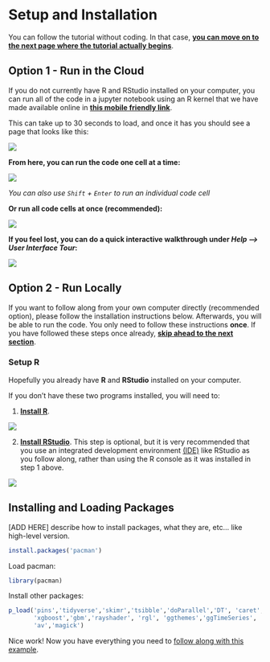 # Setup and Installation {#setup}

<!-- (OLD COMMENTS, NOW DOING HITBTC FIRST AND MAKING THAT STEP REPRODUCIBLE AND EXPLAINING MESSARI DATA LATER) -->

<!-- Unfortunately, unlike the [high-level version](https://cryptocurrencyresearch.org/high-level/) we are not allowed to redistribute the data to others directly. Therefore, in order to use the same data used in this tutorial you will need to follow the instructions that we have outlined at this link: https://github.com/ries9112/messarir -->

<!-- Those instructions provide a guide on setting up a process to collect data using the Messari.io API and writing it to a Google Sheets dataset. After doing so every step outlined in the rest of this tutorial would work because it would be the exact same data. Because this is too much to ask out of the average user, we won't cover each step here, but they are linked in [the repository linked above](https://github.com/ries9112/messarir). If anything is unclear about the process and you are running into problems you can create an issue here: https://github.com/ries9112/messarir/issues -->

<!-- We recommend that most users follow along with this tutorial without setting up the data collection process and instead follow along with the document without running the code. -->

<!-- [NEED TO KEEP WORKING ON THIS. MESSARIR PACKAGE NEEDS PROPER INFRASTRUCTURE TO GET ANYONE DATA (BOTH FREE AND PRO API) COLLECTION PROCESS WRITING DATA INTO GOOGLE SHEETS AND HOW TO USE TO REPLICATE TUTORIAL] -->

<!-- NEED TO UPDATE THE ABOVE: Instead start with HitBTC data (provided through pins), and call out that won't be able to use Messari data without own data collection process. -->

You can follow the tutorial without coding. In that case, [**you can move on to the next page where the tutorial actually begins**](#overview).

## Option 1 - Run in the Cloud

If you do not currently have R and RStudio installed on your computer, you can run all of the code in a jupyter notebook using an R kernel that we have made available online in <a href="https://gesis.mybinder.org/binder/v2/gh/ries9112/Research-Paper-Example/0a23077a85848af214976c87d7d5d2472df700ee?filepath=Jupyter%2FCryptocurrency%20Research.ipynb" target="_blank">**this mobile friendly link**</a>.

This can take up to 30 seconds to load, and once it has you should see a page that looks like this:

![](images/jupyter_notebook.png)

**From here, you can run the code one cell at a time:**

![](images/jupyter_run_one_cell.png)

*You can also use `Shift` + `Enter` to run an individual code cell*

**Or run all code cells at once (recommended):**

![](images/jupyter_run_all_cells.png)

**If you feel lost, you can do a quick interactive walkthrough under *Help --\> User Interface Tour*:**

![](images/user_interface_tour.png)

## Option 2 - Run Locally

If you want to follow along from your own computer directly (recommended option), please follow the installation instructions below. Afterwards, you will be able to run the code. You only need to follow these instructions **once**. If you have followed these steps once already, [**skip ahead to the next section**](#overview).

### Setup R

Hopefully you already have **R** and **RStudio** installed on your computer.

If you don't have these two programs installed, you will need to:

1.  [**Install R**](https://cran.revolutionanalytics.com/).

![](images/r_install.png)

2.  [**Install RStudio**](https://rstudio.com/products/rstudio/download/). This step is optional, but it is very recommended that you use an integrated development environment [(IDE)](https://en.wikipedia.org/wiki/Integrated_development_environment) like RStudio as you follow along, rather than using the R console as it was installed in step 1 above.

![](images/rstudio_install.png)

## Installing and Loading Packages {#installing-and-loading-packages}

[ADD HERE] describe how to install packages, what they are, etc... like high-level version.

```r
install.packages('pacman')
```

Load pacman:

```r
library(pacman)
```

Install other packages:

```r
p_load('pins','tidyverse','skimr','tsibble','doParallel','DT', 'caret','anytime','gganimate','tictoc','gifski',
       'xgboost','gbm','rayshader', 'rgl', 'ggthemes','ggTimeSeries',
       'av','magick')
```

Nice work! Now you have everything you need to [follow along with this example](#overview).
